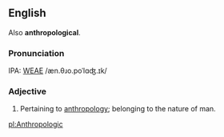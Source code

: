 ==English==

Also '''anthropological'''.

===Pronunciation===
IPA: [[WEAE]] /æn.θɹo.poˈlɑʤ.ɪk/

===Adjective===
# Pertaining to [[anthropology]]; belonging to the nature of man.
<!-- material copied from Webster's Revised Unabridged Dictionary (1913) -->

[[pl:Anthropologic]]